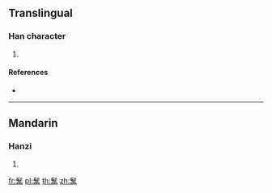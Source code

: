 {{character info/new}}
==Translingual==

===Han character===
{{Han char|rn=190|rad=髟|as=11|sn=21|four=72227|canj=SHTLB}}

# {{defn|Han|sort=髟11}}

====References====
* {{Han ref|kx=1456.260|dkj=45567|dj=1987.350|hdz=74533.150|uh=9B17|ud=39703|bh=F6A4|bd=63140}}

----

==Mandarin==

===Hanzi===
{{cmn-hanzi|pin=[[màn]] ([[man4]])|wg=man<sup>4</sup>}}

# {{defn|lang=cmn|sort=髟11}}

[[fr:鬗]]
[[pl:鬗]]
[[th:鬗]]
[[zh:鬗]]